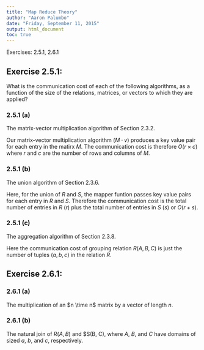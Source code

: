 ```yaml
---
title: "Map Reduce Theory"
author: "Aaron Palumbo"
date: "Friday, September 11, 2015"
output: html_document
toc: true
---
```


Exercises: 2.5.1, 2.6.1

## Exercise 2.5.1:

What is the communication cost of each of the following algorithms, as a function of the size of the relations, matrices, or  vectors to which they are applied?

### 2.5.1 (a)

The matrix-vector multiplication algorithm of Section 2.3.2.

Our matrix-vector multiplication algorithm ($M \cdot v$) produces a key value pair for each entry in the matirx $M$. The communication cost is therefore $O(r \times c)$ where $r$ and $c$ are the number of rows and columns of $M$.


### 2.5.1 (b)

The union algorithm of Section 2.3.6.

Here, for the union of $R$ and $S$, the mapper funtion passes key value pairs for each entry in $R$ and $S$. Therefore the communication cost is the total number of entries in $R$ (*r*) plus the total number of entries in $S$ (*s*) or $O(r + s)$.


### 2.5.1 (c)

The aggregation algorithm of Section 2.3.8.

Here the communication cost of grouping relation $R(A, B, C)$ is just the number of tuples $(a, b, c)$ in the relation $R$.

\hline

## Exercise 2.6.1:

### 2.6.1 (a)

The multiplication of an $n \time n$ matrix by a vector of length $n$.


### 2.6.1 (b)

The natural join of $R(A, B)$ and $S(B, C), where $A$, $B$, and $C$ have domains of sized $a$, $b$, and $c$, respectively.



